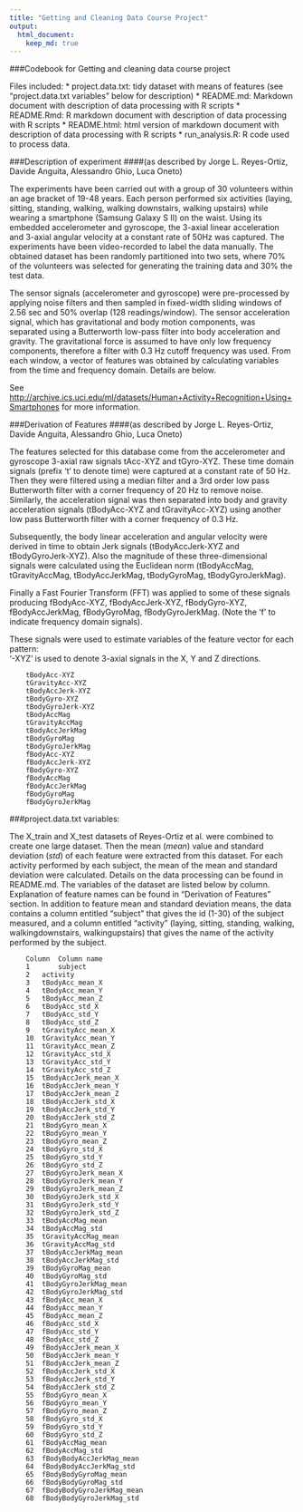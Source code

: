 ```yaml
---
title: "Getting and Cleaning Data Course Project"
output: 
  html_document:
    keep_md: true
---
```


###Codebook for Getting and cleaning data course project

Files included:
* project.data.txt: tidy dataset with means of features (see "project.data.txt variables" below for description)
* README.md: Markdown document with description of data processing with R scripts
* README.Rmd: R markdown document with description of data processing with R scripts
* README.html: html version of markdown document with description of data processing with R scripts
* run_analysis.R: R code used to process data.


###Description of experiment
####(as described by Jorge L. Reyes-Ortiz, Davide Anguita, Alessandro Ghio, Luca Oneto)

The experiments have been carried out with a group of 30 volunteers within an age bracket of 19-48 years. Each person performed six activities (laying, sitting, standing, walking, walking downstairs, walking upstairs) while wearing a smartphone (Samsung Galaxy S II) on the waist. Using its embedded accelerometer and gyroscope, the 3-axial linear acceleration and 3-axial angular velocity at a constant rate of 50Hz was captured. The experiments have been video-recorded to label the data manually. The obtained dataset has been randomly partitioned into two sets, where 70% of the volunteers was selected for generating the training data and 30% the test data. 

The sensor signals (accelerometer and gyroscope) were pre-processed by applying noise filters and then sampled in fixed-width sliding windows of 2.56 sec and 50% overlap (128 readings/window). The sensor acceleration signal, which has gravitational and body motion components, was separated using a Butterworth low-pass filter into body acceleration and gravity. The gravitational force is assumed to have only low frequency components, therefore a filter with 0.3 Hz cutoff frequency was used. From each window, a vector of features was obtained by calculating variables from the time and frequency domain. Details are below.

See [http://archive.ics.uci.edu/ml/datasets/Human+Activity+Recognition+Using+Smartphones](http://archive.ics.uci.edu/ml/datasets/Human+Activity+Recognition+Using+Smartphones ) for more information.

###Derivation of Features
####(as described by Jorge L. Reyes-Ortiz, Davide Anguita, Alessandro Ghio, Luca Oneto)

The features selected for this database come from the accelerometer and gyroscope 3-axial raw signals tAcc-XYZ and tGyro-XYZ. These time domain signals (prefix 't' to denote time) were captured at a constant rate of 50 Hz. Then they were filtered using a median filter and a 3rd order low pass Butterworth filter with a corner frequency of 20 Hz to remove noise. Similarly, the acceleration signal was then separated into body and gravity acceleration signals (tBodyAcc-XYZ and tGravityAcc-XYZ) using another low pass Butterworth filter with a corner frequency of 0.3 Hz. 

Subsequently, the body linear acceleration and angular velocity were derived in time to obtain Jerk signals (tBodyAccJerk-XYZ and tBodyGyroJerk-XYZ). Also the magnitude of these three-dimensional signals were calculated using the Euclidean norm (tBodyAccMag, tGravityAccMag, tBodyAccJerkMag, tBodyGyroMag, tBodyGyroJerkMag). 

Finally a Fast Fourier Transform (FFT) was applied to some of these signals producing fBodyAcc-XYZ, fBodyAccJerk-XYZ, fBodyGyro-XYZ, fBodyAccJerkMag, fBodyGyroMag, fBodyGyroJerkMag. (Note the 'f' to indicate frequency domain signals). 

These signals were used to estimate variables of the feature vector for each pattern:  
'-XYZ' is used to denote 3-axial signals in the X, Y and Z directions.

        tBodyAcc-XYZ
        tGravityAcc-XYZ
        tBodyAccJerk-XYZ
        tBodyGyro-XYZ
        tBodyGyroJerk-XYZ
        tBodyAccMag
        tGravityAccMag
        tBodyAccJerkMag
        tBodyGyroMag
        tBodyGyroJerkMag
        fBodyAcc-XYZ
        fBodyAccJerk-XYZ
        fBodyGyro-XYZ
        fBodyAccMag
        fBodyAccJerkMag
        fBodyGyroMag
        fBodyGyroJerkMag


###project.data.txt variables:

The X_train and X_test datasets of Reyes-Ortiz et al. were combined to create one large dataset. Then the mean (_mean_) value and standard deviation (_std_) of each feature were extracted from this dataset. For each activity performed by each subject, the mean of the mean and standard deviation were calculated. Details on the data processing can be found in README.md. The variables of the dataset are listed below by column. Explanation of feature names can be found in "Derivation of Features" section. In addition to feature mean and standard deviation means, the data contains a column entitled "subject" that gives the id (1-30) of the subject measured, and a column entitled "activity" (laying, sitting, standing, walking, walkingdownstairs, walkingupstairs) that gives the name of the activity performed by the subject.

        Column  Column name
        1       subject
        2	activity
        3	tBodyAcc_mean_X
        4	tBodyAcc_mean_Y
        5	tBodyAcc_mean_Z
        6	tBodyAcc_std_X
        7	tBodyAcc_std_Y
        8	tBodyAcc_std_Z
        9	tGravityAcc_mean_X
        10	tGravityAcc_mean_Y
        11	tGravityAcc_mean_Z
        12	tGravityAcc_std_X
        13	tGravityAcc_std_Y
        14	tGravityAcc_std_Z
        15	tBodyAccJerk_mean_X
        16	tBodyAccJerk_mean_Y
        17	tBodyAccJerk_mean_Z
        18	tBodyAccJerk_std_X
        19	tBodyAccJerk_std_Y
        20	tBodyAccJerk_std_Z
        21	tBodyGyro_mean_X
        22	tBodyGyro_mean_Y
        23	tBodyGyro_mean_Z
        24	tBodyGyro_std_X
        25	tBodyGyro_std_Y
        26	tBodyGyro_std_Z
        27	tBodyGyroJerk_mean_X
        28	tBodyGyroJerk_mean_Y
        29	tBodyGyroJerk_mean_Z
        30	tBodyGyroJerk_std_X
        31	tBodyGyroJerk_std_Y
        32	tBodyGyroJerk_std_Z
        33	tBodyAccMag_mean
        34	tBodyAccMag_std
        35	tGravityAccMag_mean
        36	tGravityAccMag_std
        37	tBodyAccJerkMag_mean
        38	tBodyAccJerkMag_std
        39	tBodyGyroMag_mean
        40	tBodyGyroMag_std
        41	tBodyGyroJerkMag_mean
        42	tBodyGyroJerkMag_std
        43	fBodyAcc_mean_X
        44	fBodyAcc_mean_Y
        45	fBodyAcc_mean_Z
        46	fBodyAcc_std_X
        47	fBodyAcc_std_Y
        48	fBodyAcc_std_Z
        49	fBodyAccJerk_mean_X
        50	fBodyAccJerk_mean_Y
        51	fBodyAccJerk_mean_Z
        52	fBodyAccJerk_std_X
        53	fBodyAccJerk_std_Y
        54	fBodyAccJerk_std_Z
        55	fBodyGyro_mean_X
        56	fBodyGyro_mean_Y
        57	fBodyGyro_mean_Z
        58	fBodyGyro_std_X
        59	fBodyGyro_std_Y
        60	fBodyGyro_std_Z
        61	fBodyAccMag_mean
        62	fBodyAccMag_std
        63	fBodyBodyAccJerkMag_mean
        64	fBodyBodyAccJerkMag_std
        65	fBodyBodyGyroMag_mean
        66	fBodyBodyGyroMag_std
        67	fBodyBodyGyroJerkMag_mean
        68	fBodyBodyGyroJerkMag_std